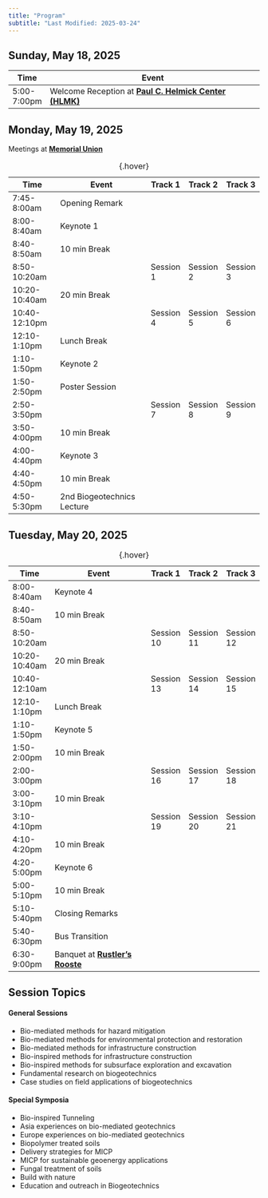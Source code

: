 ```yaml
---
title: "Program"
subtitle: "Last Modified: 2025-03-24"
---
```



## Sunday, May 18, 2025

| Time        | Event                                                                                               |
|-------------|-----------------------------------------------------------------------------------------------------|
| 5:00-7:00pm | Welcome Reception at [**Paul C. Helmick Center (HLMK)**](https://maps.app.goo.gl/UAZTpkQkEPtLqvf86) |

## Monday, May 19, 2025

Meetings at [**Memorial Union**](https://eoss.asu.edu/mu)

: {.hover}

| Time          | Event                      | Track 1   | Track 2   | Track 3   |
|---------------|----------------------------|-----------|-----------|-----------|
| 7:45-8:00am   | Opening Remark             |           |           |           |
| 8:00-8:40am   | Keynote 1                  |           |           |           |
| 8:40-8:50am   | 10 min Break               |           |           |           |
| 8:50-10:20am  |                            | Session 1 | Session 2 | Session 3 |
| 10:20-10:40am | 20 min Break               |           |           |           |
| 10:40-12:10pm |                            | Session 4 | Session 5 | Session 6 |
| 12:10-1:10pm  | Lunch Break                |           |           |           |
| 1:10-1:50pm   | Keynote 2                  |           |           |           |
| 1:50-2:50pm   | Poster Session             |           |           |           |
| 2:50-3:50pm   |                            | Session 7 | Session 8 | Session 9 |
| 3:50-4:00pm   | 10 min Break               |           |           |           |
| 4:00-4:40pm   | Keynote 3                  |           |           |           |
| 4:40-4:50pm   | 10 min Break               |           |           |           |
| 4:50-5:30pm   | 2nd Biogeotechnics Lecture |           |           |           |

\newpage

##  Tuesday, May 20, 2025

: {.hover}

| Time          | Event                                                              | Track 1    | Track 2    | Track 3    |
|---------------|--------------------------------------------------------------------|------------|------------|------------|
| 8:00-8:40am   | Keynote 4                                                          |            |            |            |
| 8:40-8:50am   | 10 min Break                                                       |            |            |            |
| 8:50-10:20am  |                                                                    | Session 10 | Session 11 | Session 12 |
| 10:20-10:40am | 20 min Break                                                       |            |            |            |
| 10:40-12:10am |                                                                    | Session 13 | Session 14 | Session 15 |
| 12:10-1:10pm  | Lunch Break                                                        |            |            |            |
| 1:10-1:50pm   | Keynote 5                                                          |            |            |            |
| 1:50-2:00pm   | 10 min Break                                                       |            |            |            |
| 2:00-3:00pm   |                                                                    | Session 16 | Session 17 | Session 18 |
| 3:00-3:10pm   | 10 min Break                                                       |            |            |            |
| 3:10-4:10pm   |                                                                    | Session 19 | Session 20 | Session 21 |
| 4:10-4:20pm   | 10 min Break                                                       |            |            |            |
| 4:20-5:00pm   | Keynote 6                                                          |            |            |            |
| 5:00-5:10pm   | 10 min Break                                                       |            |            |            |
| 5:10-5:40pm   | Closing Remarks                                                    |            |            |            |
| 5:40-6:30pm   | Bus Transition                                                     |            |            |            |
| 6:30-9:00pm   | Banquet at [**Rustler's Rooste**](https://www.rustlersrooste.com/) |            |            |            |

## Session Topics 

::: {layout="[1,1]"}

#### General Sessions
- Bio-mediated methods for hazard mitigation
- Bio-mediated methods for environmental protection and restoration
- Bio-mediated methods for infrastructure construction
- Bio-inspired methods for infrastructure construction
- Bio-inspired methods for subsurface exploration and excavation
- Fundamental research on biogeotechnics
- Case studies on field applications of biogeotechnics

::: {}

#### Special Symposia
- Bio-inspired Tunneling
- Asia experiences on bio-mediated geotechnics
- Europe experiences on bio-mediated geotechnics
- Biopolymer treated soils
- Delivery strategies for MICP
- MICP for sustainable geoenergy applications
- Fungal treatment of soils
- Build with nature
- Education and outreach in Biogeotechnics
:::
:::

